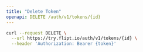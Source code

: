 ```yaml
---
title: "Delete Token"
openapi: DELETE /auth/v1/tokens/{id}
---
```


<RequestExample>

```bash cURL
curl --request DELETE \
  --url https://try.flipt.io/auth/v1/tokens/{id} \
  --header 'Authorization: Bearer {token}'
```

</RequestExample>
